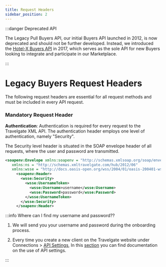 ```yaml
---
title: Request Headers
sidebar_position: 2
---
```


:::danger Deprecated API

The Legacy Pull Buyers API, our initial Buyers API launched in 2012, is now deprecated and should not be further developed. Instead, we introduced the [Hotel-X Buyers API](/docs/apis/for-buyers/hotel-x-pull-buyers-api/quickstart) in 2017, which serves as the sole API for new Buyers looking to integrate and participate in our Marketplace.

:::

# Legacy Buyers Request Headers

The following request headers are essential for all request methods and must be included in every API request.

### Mandatory Request Header

**Authentication**: Authentication is required for every request to the Travelgate XML API. The authentication header employs one level of authentication, namely "Security". 

The Security level header is situated in the SOAP envelope header of all requests, where the user and password are transmitted.

```xml
<soapenv:Envelope xmlns:soapenv = "http://schemas.xmlsoap.org/soap/envelope/" 
   xmlns:ns = "http://schemas.xmltravelgate.com/hub/2012/06" 
   xmlns:wsse = "http://docs.oasis-open.org/wss/2004/01/oasis-200401-wss-wssecurity-secext-1.0.xsd">
     <soapenv:Header>
       <wsse:Security>
         <wsse:UsernameToken>
           <wsse:Username>username</wsse:Username>
           <wsse:Password>password</wsse:Password>
         </wsse:UsernameToken>
       </wsse:Security>
     </soapenv:Header>
```

:::info Where can I find my username and password??

1. We will send you your username and password during the onboarding process.

2. Every time you create a new client on the Travelgate website under Connections > [API Settings](https://app.travelgatex.com/connections/settings), In this [section](https://docs.travelgate.com/kb/platform/app-features/connections/api-settings/) you can find documentation on the use of API settings. 

:::